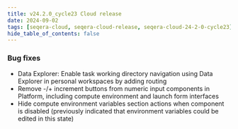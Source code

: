```yaml
---
title: v24.2.0_cycle23 Cloud release
date: 2024-09-02
tags: [seqera-cloud, seqera-cloud-release, seqera-cloud-24-2-0-cycle23]
hide_table_of_contents: false
---
```


### Bug fixes

- Data Explorer: Enable task working directory navigation using Data Explorer in personal workspaces by adding routing
- Remove -/+ increment buttons from numeric input components in Platform, including compute environment and launch form interfaces
- Hide compute environment variables section actions when component is disabled (previously indicated that environment variables could be edited in this state)